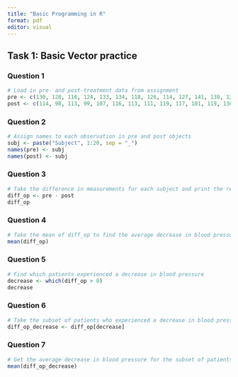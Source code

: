```yaml
---
title: "Basic Programming in R"
format: pdf
editor: visual
---
```


## Task 1: Basic Vector practice

### Question 1

```r
# Load in pre- and post-treatment data from assignment
pre <- c(130, 128, 116, 124, 133, 134, 118, 126, 114, 127, 141, 138, 128, 140, 137, 131, 120, 128, 139, 135)
post <- c(114, 98, 113, 99, 107, 116, 113, 111, 119, 117, 101, 119, 130, 122, 106, 106, 124, 102, 117, 113)
```

### Question 2

```r
# Assign names to each observation in pre and post objects
subj <- paste("Subject", 1:20, sep = "_")
names(pre) <- subj
names(post) <- subj
```

### Question 3

```r
# Take the difference in measurements for each subject and print the results
diff_op <- pre - post
diff_op
```

### Question 4

```r
# Take the mean of diff_op to find the average decrease in blood pressure across the subjects
mean(diff_op)
```

### Question 5

```r
# Find which patients experienced a decrease in blood pressure
decrease <- which(diff_op > 0)
decrease
```

### Question 6

```r
# Take the subset of patients who experienced a decrease in blood pressure
diff_op_decrease <- diff_op[decrease]
```

### Question 7

```r
# Get the average decrease in blood pressure for the subset of patients we just derived
mean(diff_op_decrease)
```
